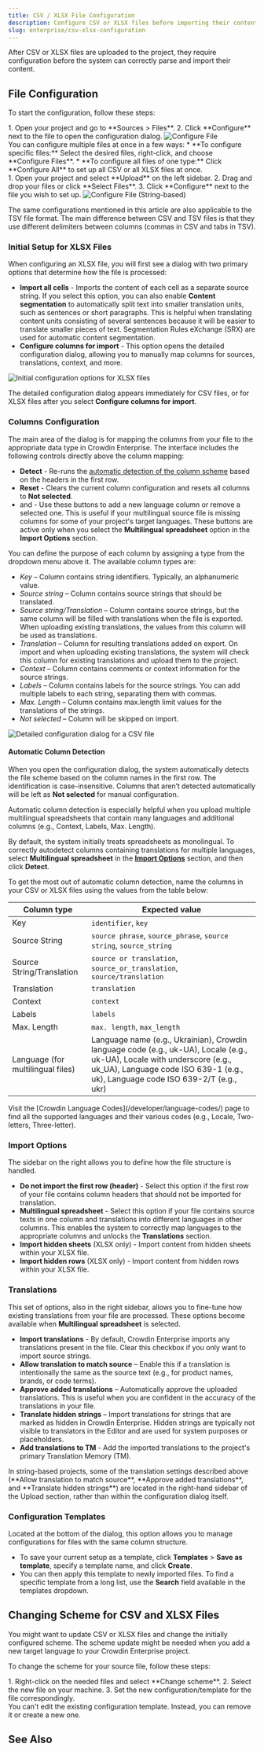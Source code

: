```yaml
---
title: CSV / XLSX File Configuration
description: Configure CSV or XLSX files before importing their contents
slug: enterprise/csv-xlsx-configuration
---
```



After CSV or XLSX files are uploaded to the project, they require configuration before the system can correctly parse and import their content.

## File Configuration

To start the configuration, follow these steps:

<Tabs syncKey="projectType">
  <TabItem label="File-based project">
    <Steps>
      1. Open your project and go to **Sources > Files**.
      2. Click **Configure** next to the file to open the configuration dialog.
    </Steps>
    <Image src={csvFileConfigure} alt="Configure File" />
    <Aside type="tip">
      You can configure multiple files at once in a few ways:
      * **To configure specific files:** Select the desired files, right-click, and choose **Configure Files**.
      * **To configure all files of one type:** Click **Configure All** to set up all CSV or all XLSX files at once.
    </Aside>
  </TabItem>
  <TabItem label="String-based project">
    <Steps>
      1. Open your project and select **Upload** on the left sidebar.
      2. Drag and drop your files or click **Select Files**.
      3. Click **Configure** next to the file you wish to set up.
    </Steps>
    <Image src={csvFileConfigureSb} alt="Configure File (String-based)" />
  </TabItem>
</Tabs>

The same configurations mentioned in this article are also applicable to the TSV file format. The main difference between CSV and TSV files is that they use different delimiters between columns (commas in CSV and tabs in TSV).

### Initial Setup for XLSX Files

When configuring an XLSX file, you will first see a dialog with two primary options that determine how the file is processed:

* **Import all cells** - Imports the content of each cell as a separate source string. If you select this option, you can also enable **Content segmentation** to automatically split text into smaller translation units, such as sentences or short paragraphs. This is helpful when translating content units consisting of several sentences because it will be easier to translate smaller pieces of text. Segmentation Rules eXchange (SRX) are used for automatic content segmentation.
* **Configure columns for import** - This option opens the detailed configuration dialog, allowing you to manually map columns for sources, translations, context, and more.

<Image src={xlsxInitialOptions} alt="Initial configuration options for XLSX files" />

The detailed configuration dialog appears immediately for CSV files, or for XLSX files after you select **Configure columns for import**.

### Columns Configuration

The main area of the dialog is for mapping the columns from your file to the appropriate data type in Crowdin Enterprise. The interface includes the following controls directly above the column mapping:

* **Detect** - Re-runs the [automatic detection of the column scheme](#automatic-column-detection) based on the headers in the first row.
* **Reset** - Clears the current column configuration and resets all columns to **Not selected**.
* <Icon name="mdi:plus" class="inline-icon" /> and <Icon name="mdi:minus" class="inline-icon" /> - Use these buttons to add a new language column or remove a selected one. This is useful if your multilingual source file is missing columns for some of your project's target languages. These buttons are active only when you select the **Multilingual spreadsheet** option in the **Import Options** section.

You can define the purpose of each column by assigning a type from the dropdown menu above it. The available column types are:

* *Key* – Column contains string identifiers. Typically, an alphanumeric value.
* *Source string* – Column contains source strings that should be translated.
* *Source string/Translation* – Column contains source strings, but the same column will be filled with translations when the file is exported. When uploading existing translations, the values from this column will be used as translations.
* *Translation* – Column for resulting translations added on export. On import and when uploading existing translations, the system will check this column for existing translations and upload them to the project.
* *Context* – Column contains comments or context information for the source strings.
* *Labels* – Column contains labels for the source strings. You can add multiple labels to each string, separating them with commas.
* *Max. Length* – Column contains max.length limit values for the translations of the strings.
* *Not selected* – Column will be skipped on import.

<Image src={csvFileConfiguration} alt="Detailed configuration dialog for a CSV file" />

#### Automatic Column Detection

When you open the configuration dialog, the system automatically detects the file scheme based on the column names in the first row. The identification is case-insensitive. Columns that aren’t detected automatically will be left as **Not selected** for manual configuration.

Automatic column detection is especially helpful when you upload multiple multilingual spreadsheets that contain many languages and additional columns (e.g., Context, Labels, Max. Length).

By default, the system initially treats spreadsheets as monolingual. To correctly autodetect columns containing translations for multiple languages, select **Multilingual spreadsheet** in the [**Import Options**](#import-options) section, and then click **Detect**.

To get the most out of automatic column detection, name the columns in your CSV or XLSX files using the values from the table below:

| Column type                       | Expected value                                                                                                                                                                                              |
|-----------------------------------|-------------------------------------------------------------------------------------------------------------------------------------------------------------------------------------------------------------|
| Key                               | `identifier`, `key`                                                                                                                                                                                         |
| Source String                     | `source phrase`, `source_phrase`, `source string`, `source_string`                                                                                                                                          |
| Source String/Translation         | `source or translation`, `source_or_translation`, `source/translation`                                                                                                                                      |
| Translation                       | `translation`                                                                                                                                                                                               |
| Context                           | `context`                                                                                                                                                                                                   |
| Labels                            | `labels`                                                                                                                                                                                                    |
| Max. Length                       | `max. length`, `max_length`                                                                                                                                                                                 |
| Language (for multilingual files) | Language name (e.g., Ukrainian), Crowdin language code (e.g., uk-UA), Locale (e.g., uk-UA), Locale with underscore (e.g., uk_UA), Language code ISO 639-1 (e.g., uk), Language code ISO 639-2/T (e.g., ukr) |

<Aside type="tip">
  Visit the [Crowdin Language Codes](/developer/language-codes/) page to find all the supported languages and their various codes (e.g., Locale, Two-letters, Three-letter).
</Aside>

### Import Options

The sidebar on the right allows you to define how the file structure is handled.

* **Do not import the first row (header)** - Select this option if the first row of your file contains column headers that should not be imported for translation.
* **Multilingual spreadsheet** - Select this option if your file contains source texts in one column and translations into different languages in other columns. This enables the system to correctly map languages to the appropriate columns and unlocks the **Translations** section.
* **Import hidden sheets** (XLSX only) - Import content from hidden sheets within your XLSX file.
* **Import hidden rows** (XLSX only) - Import content from hidden rows within your XLSX file.

### Translations

This set of options, also in the right sidebar, allows you to fine-tune how existing translations from your file are processed. These options become available when **Multilingual spreadsheet** is selected.

* **Import translations** - By default, Crowdin Enterprise imports any translations present in the file. Clear this checkbox if you only want to import source strings.
* **Allow translation to match source** – Enable this if a translation is intentionally the same as the source text (e.g., for product names, brands, or code terms).
* **Approve added translations** – Automatically approve the uploaded translations. This is useful when you are confident in the accuracy of the translations in your file.
* **Translate hidden strings** – Import translations for strings that are marked as hidden in Crowdin Enterprise. Hidden strings are typically not visible to translators in the Editor and are used for system purposes or placeholders.
* **Add translations to TM** - Add the imported translations to the project's primary Translation Memory (TM).

<Aside>
  In string-based projects, some of the translation settings described above (**Allow translation to match source**, **Approve added translations**, and **Translate hidden strings**) are located in the right-hand sidebar of the Upload section, rather than within the configuration dialog itself.
</Aside>

### Configuration Templates

Located at the bottom of the dialog, this option allows you to manage configurations for files with the same column structure.

* To save your current setup as a template, click **Templates** > **Save as template**, specify a template name, and click **Create**.
* You can then apply this template to newly imported files. To find a specific template from a long list, use the **Search** field available in the templates dropdown.

## Changing Scheme for CSV and XLSX Files

You might want to update CSV or XLSX files and change the initially configured scheme. The scheme update might be needed when you add a new target language to your Crowdin Enterprise project.

To change the scheme for your source file, follow these steps:

<Steps>
  1. Right-click on the needed files and select **Change scheme**.
  2. Select the new file on your machine.
  3. Set the new configuration/template for the file correspondingly.
</Steps>

<Aside type="caution" title="Limitations">
  You can't edit the existing configuration template. Instead, you can remove it or create a new one.
</Aside>

## See Also

<CardGrid>
  <LinkCard
    title="Uploading Source Files"
    description="Learn how to upload source files to your project for translation."
    href="/enterprise/uploading-files/"
  />
  <LinkCard
    title="File Management"
    description="Manage and configure source files in your project."
    href="/enterprise/file-management/"
  />
</CardGrid>
